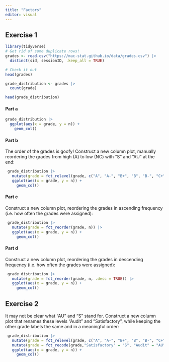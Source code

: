 ```yaml
---
title: "Factors"
editor: visual
---
```

## Exercise 1
```r
library(tidyverse)
# Get rid of some duplicate rows!
grades <- read.csv("https://mac-stat.github.io/data/grades.csv") |> 
  distinct(sid, sessionID, .keep_all = TRUE)

# Check it out
head(grades)
```

```r
grade_distribution <- grades |> 
  count(grade)

head(grade_distribution)
```

#### Part a
```r
grade_distribution |> 
  ggplot(aes(x = grade, y = n)) +
    geom_col()
```

#### Part b
The order of the grades is goofy! Construct a new column plot, manually reordering the grades from high (A) to low (NC) with “S” and “AU” at the end:
```r
 grade_distribution |>
   mutate(grade = fct_relevel(grade, c("A", "A-", "B+", "B", "B-", "C+", "C", "C-", "D+", "D", "D-", "NC", "S", "AU"))) |>
   ggplot(aes(x = grade, y = n)) +
     geom_col()
```

#### Part c
Construct a new column plot, reordering the grades in ascending frequency (i.e. how often the grades were assigned):
```r
 grade_distribution |>
   mutate(grade = fct_reorder(grade, n)) |>
   ggplot(aes(x = grade, y = n)) +
     geom_col()
```

#### Part d
Construct a new column plot, reordering the grades in descending frequency (i.e. how often the grades were assigned):
```r
 grade_distribution |>
   mutate(grade = fct_reorder(grade, n, .desc = TRUE)) |>
   ggplot(aes(x = grade, y = n)) +
     geom_col()
```

## Exercise 2
It may not be clear what “AU” and “S” stand for. Construct a new column plot that renames these levels “Audit” and “Satisfactory”, while keeping the other grade labels the same and in a meaningful order:
```r
 grade_distribution |>
   mutate(grade = fct_relevel(grade, c("A", "A-", "B+", "B", "B-", "C+", "C", "C-", "D+", "D", "D-", "NC", "S", "AU"))) |>
   mutate(grade = fct_recode(grade,"Satisfactory" = "S", "Audit" = "AU")) |>  # Multiple pieces go into the last 2 blanks
   ggplot(aes(x = grade, y = n)) +
     geom_col()
```

